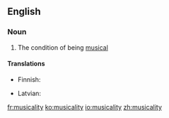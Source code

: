 ==English==

===Noun===
{{en-noun|-}}

# The condition of being [[musical]]

====Translations====
{{trans-top|condition of being musical}}
* Finnish: {{t-|fi|musikaalisuus}}
{{trans-mid}}
* Latvian: {{t|lv|muzikalitāte|xs=Latvian}}
{{trans-bottom}}

[[fr:musicality]]
[[ko:musicality]]
[[io:musicality]]
[[zh:musicality]]